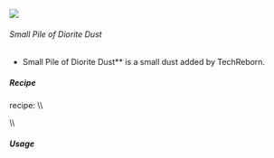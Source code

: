 ![](/mods/techreborn/small_pile_of_diorite_dust.png)

###### Small Pile of Diorite Dust

- Small Pile of Diorite Dust** is a small dust added by
        TechReborn.


##### Recipe

<Mcitem id="minecraft:crafting_table"/> recipe: \\\\
<Recipe recipe=" input air air air input air techreborn:diorite_dust
air input air air air output techreborn:small_pile_of_diorite_dust,4
"/>

\\\\

##### Usage

<Recipe recipe=" input techreborn:small_pile_of_diorite_dust
techreborn:small_pile_of_diorite_dust air input
techreborn:small_pile_of_diorite_dust
techreborn:small_pile_of_diorite_dust air input air air air output
techreborn:diorite_dust "/>
